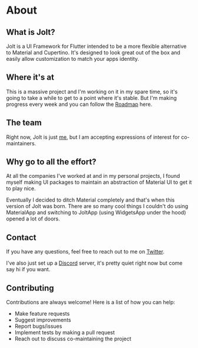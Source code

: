 # About

## What is Jolt?

Jolt is a UI Framework for Flutter intended to be a more flexible alternative to Material and Cupertino. It's designed to look great out of the box and easily allow customization to match your apps identity.

## Where it's at

This is a massive project and I'm working on it in my spare time, so it's going to take a while to get to a point where it's stable. But I'm making progress every week and you can follow the [Roadmap](https://github.com/orgs/asteroid-studios/projects/3) here.

## The team

Right now, Jolt is just [me](https://twitter.com/kane_wickman), but I am accepting expressions of interest for co-maintainers.

## Why go to all the effort?

At all the companies I've worked at and in my personal projects, I found myself making UI packages to maintain an abstraction of Material UI to get it to play nice.

Eventually I decided to ditch Material completely and that's when this version of Jolt was born. There are so many cool things I couldn't do using MaterialApp and switching to JoltApp (using WidgetsApp under the hood) opened a lot of doors.


## Contact

If you have any questions, feel free to reach out to me on [Twitter](https://twitter.com/kane_wickman).

I've also just set up a [Discord](https://discord.gg/PqKeQD5S) server, it's pretty quiet right now but come say hi if you want.

## Contributing

Contributions are always welcome! Here is a list of how you can help:

- Make feature requests
- Suggest improvements
- Report bugs/issues
- Implement tests by making a pull request
- Reach out to discuss co-maintaining the project